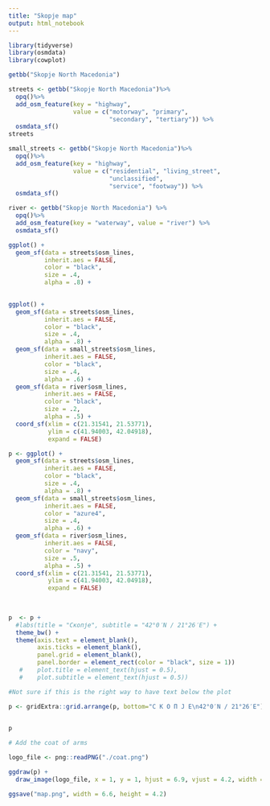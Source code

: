 ```yaml
---
title: "Skopje map"
output: html_notebook
---
```


```r
library(tidyverse)
library(osmdata)
library(cowplot)
```

```r

getbb("Skopje North Macedonia")

streets <- getbb("Skopje North Macedonia")%>%
  opq()%>%
  add_osm_feature(key = "highway", 
                  value = c("motorway", "primary", 
                            "secondary", "tertiary")) %>%
  osmdata_sf()
streets
```

```r
small_streets <- getbb("Skopje North Macedonia")%>%
  opq()%>%
  add_osm_feature(key = "highway", 
                  value = c("residential", "living_street",
                            "unclassified",
                            "service", "footway")) %>%
  osmdata_sf()

river <- getbb("Skopje North Macedonia") %>%
  opq()%>%
  add_osm_feature(key = "waterway", value = "river") %>%
  osmdata_sf()
```

```r
ggplot() +
  geom_sf(data = streets$osm_lines,
          inherit.aes = FALSE,
          color = "black",
          size = .4,
          alpha = .8) +
  
```

```r
ggplot() +
  geom_sf(data = streets$osm_lines,
          inherit.aes = FALSE,
          color = "black",
          size = .4,
          alpha = .8) +
  geom_sf(data = small_streets$osm_lines,
          inherit.aes = FALSE,
          color = "black",
          size = .4,
          alpha = .6) +
  geom_sf(data = river$osm_lines,
          inherit.aes = FALSE,
          color = "black",
          size = .2,
          alpha = .5) +
  coord_sf(xlim = c(21.31541, 21.53771), 
           ylim = c(41.94003, 42.04918),
           expand = FALSE) 
```

```r
p <- ggplot() +
  geom_sf(data = streets$osm_lines,
          inherit.aes = FALSE,
          color = "black",
          size = .4,
          alpha = .8) +
  geom_sf(data = small_streets$osm_lines,
          inherit.aes = FALSE,
          color = "azure4",
          size = .4,
          alpha = .6) +
  geom_sf(data = river$osm_lines,
          inherit.aes = FALSE,
          color = "navy",
          size = .5,
          alpha = .5) +
  coord_sf(xlim = c(21.31541, 21.53771), 
           ylim = c(41.94003, 42.04918),
           expand = FALSE) 
  
  

p  <- p +
  #labs(title = "Скопје", subtitle = "42°0′N / 21°26′E") +
  theme_bw() +
  theme(axis.text = element_blank(),
        axis.ticks = element_blank(),
        panel.grid = element_blank(),
        panel.border = element_rect(color = "black", size = 1))
   #    plot.title = element_text(hjust = 0.5),
   #    plot.subtitle = element_text(hjust = 0.5))

#Not sure if this is the right way to have text below the plot

p <- gridExtra::grid.arrange(p, bottom="С К О П Ј Е\n42°0′N / 21°26′E")

  
p  
```

```r
# Add the coat of arms

logo_file <- png::readPNG("./coat.png")

ggdraw(p) + 
  draw_image(logo_file, x = 1, y = 1, hjust = 6.9, vjust = 4.2, width = 0.13, height = 0.2)

ggsave("map.png", width = 6.6, height = 4.2)

```

